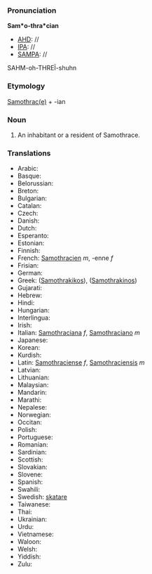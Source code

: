 ===Pronunciation===

'''Sam*o-thra*cian'''
*[[AHD]]: //
*[[IPA]]: //
*[[SAMPA]]: //
SAHM-oh-THRE&Iuml;-shuhn
===Etymology===

[[Samothrace|Samothrac(e)]] + -ian

===Noun===

#An inhabitant or a resident of Samothrace.

===Translations===

*Arabic:
*Basque:
*Belorussian:
*Breton:
*Bulgarian:
*Catalan:
*Czech:
*Danish:
*Dutch:
*Esperanto:
*Estonian:
*Finnish:
*French: [[Samothracien]] ''m'', -enne ''f''
*Frisian:
*German:
*Greek: ([[Samothrakikos]]), ([[Samothrakinos]])
*Gujarati:
*Hebrew:
*Hindi:
*Hungarian:
*Interlingua:
*Irish:
*Italian: [[Samothraciana]] ''f'', [[Samothraciano]] ''m''
*Japanese:
*Korean:
*Kurdish:
*Latin: [[Samothraciense]] ''f'', [[Samothraciensis]] ''m''
*Latvian:
*Lithuanian:
*Malaysian:
*Mandarin:
*Marathi:
*Nepalese:
*Norwegian:
*Occitan:
*Polish:
*Portuguese:
*Romanian:
*Sardinian:
*Scottish:
*Slovakian:
*Slovene:
*Spanish:
*Swahili:
*Swedish: [[skatare]]
*Taiwanese:
*Thai:
*Ukrainian:
*Urdu:
*Vietnamese:
*Waloon:
*Welsh:
*Yiddish:
*Zulu: